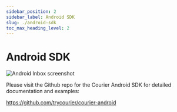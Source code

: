 ```yaml
---
sidebar_position: 2
sidebar_label: Android SDK
slug: ./android-sdk
toc_max_heading_level: 2
---
```

# Android SDK

![Android Inbox screenshot](https://user-images.githubusercontent.com/6370613/238096425-6bcd48eb-5c5f-4746-bc8b-f20aa21228e1.png)

Please visit the Github repo for the Courier Android SDK for detailed documentation and examples:  

https://github.com/trycourier/courier-android